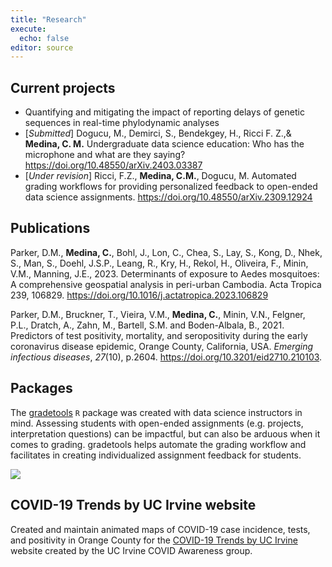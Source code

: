 ```yaml
---
title: "Research"
execute: 
  echo: false
editor: source
---
```


## Current projects

-   Quantifying and mitigating the impact of reporting delays of genetic sequences in real-time phylodynamic analyses
-   \[*Submitted*\] Dogucu, M., Demirci, S., Bendekgey, H., Ricci F. Z.,& **Medina, C. M.** Undergraduate data science education: Who has the microphone and what are they saying? <https://doi.org/10.48550/arXiv.2403.03387>
-   \[*Under revision*\] Ricci, F.Z., **Medina, C.M.**, Dogucu, M. Automated grading workflows for providing personalized feedback to open-ended data science assignments. <https://doi.org/10.48550/arXiv.2309.12924>

## Publications

Parker, D.M., **Medina, C.**, Bohl, J., Lon, C., Chea, S., Lay, S., Kong, D., Nhek, S., Man, S., Doehl, J.S.P., Leang, R., Kry, H., Rekol, H., Oliveira, F., Minin, V.M., Manning, J.E., 2023.
Determinants of exposure to Aedes mosquitoes: A comprehensive geospatial analysis in peri-urban Cambodia.
Acta Tropica 239, 106829.
<https://doi.org/10.1016/j.actatropica.2023.106829>

Parker, D.M., Bruckner, T., Vieira, V.M., **Medina, C.**, Minin, V.N., Felgner, P.L., Dratch, A., Zahn, M., Bartell, S.M.
and Boden-Albala, B., 2021.
Predictors of test positivity, mortality, and seropositivity during the early coronavirus disease epidemic, Orange County, California, USA. *Emerging infectious diseases*, *27*(10), p.2604.
<https://doi.org/10.3201/eid2710.210103>.

## Packages

The [gradetools](https://federicazoe.github.io/gradetools/) `R` package was created with data science instructors in mind.
Assessing students with open-ended assignments (e.g. projects, interpretation questions) can be impactful, but can also be arduous when it comes to grading.
gradetools helps automate the grading workflow and facilitates in creating individualized assignment feedback for students.

::: column-margin
![](images/gradetools-logo.png)
:::

## COVID-19 Trends by UC Irvine website

Created and maintain animated maps of COVID-19 case incidence, tests, and positivity in Orange County for the [COVID-19 Trends by UC Irvine](https://www.stat.uci.edu/covid19/) website created by the UC Irvine COVID Awareness group.

